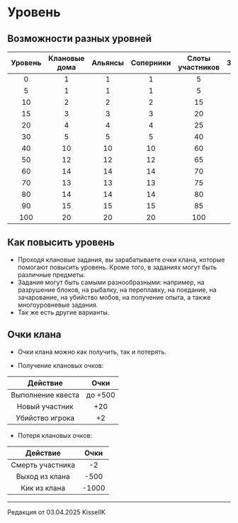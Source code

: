 # Уровень

## Возможности разных уровней

| Уровень | Клановые дома | Альянсы | Соперники | Слоты участников | Земли |
| :---------: | :---------: | :---------: | :---------: | :---------: | :---------: |
| 0 | 1 | 1 | 1 | 5 | 1 |
| 5 | 1 | 1 | 1 | 5 | 2 |
| 10 | 2 | 2 | 2 | 15 | 3 |
| 15 | 3 | 3 | 3 | 20 | 3 |
| 20 | 4 | 4 | 4 | 25 | 4 |
| 30 | 5 | 5 | 5 | 40 | 5 |
| 40 | 10 | 10 | 10 | 60 | 6 |
| 50 | 12 | 12 | 12 | 65 | 7 |
| 60 | 14 | 14 | 14 | 70 | 8 |
| 70 | 13 | 13 | 13 | 75 | 9 |
| 80 | 14 | 14 | 14 | 80 | 10 |
| 90 | 15 | 15 | 15 | 85 | 12 |
| 100 | 20 | 20 | 20 | 100 | 15 |

## Как повысить уровень 

- Проходя клановые задания, вы зарабатываете очки клана, которые помогают повысить уровень. Кроме того, в заданиях могут быть различные предметы.
- Задания могут быть самыми разнообразными: например, на разрушение блоков, на рыбалку, на переплавку, на поедание, на зачарование, на убийство мобов, на получение опыта, а также многоуровневые задания.
- Так же есть другие варианты.

## Очки клана
- Очки клана можно как получить, так и потерять.

- Получение клановых очков:

| Действие | Очки | 
| :---------: | :---------: |
| Выполнение квеста | до +500 |
| Новый участник | +20 |
| Убийство игрока | +2 |

- Потеря клановых очков:

| Действие | Очки | 
| :---------: | :---------: |
| Смерть участника | -2 |
| Выход из клана | -500 |
| Кик из клана | -1000 |

--------

<Badge bgColor="#ffad47" textColor="#000000">Редакция от 03.04.2025</Badge> <Badge bgColor="#88bfbd" textColor="#000000">KisselIK</Badge>
